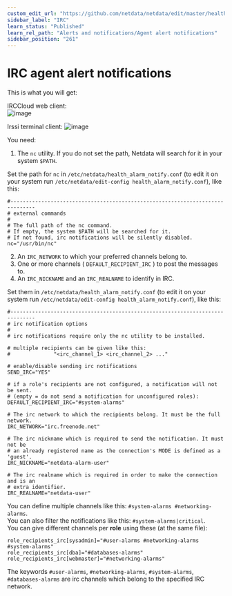 ```yaml
---
custom_edit_url: "https://github.com/netdata/netdata/edit/master/health/notifications/irc/README.md"
sidebar_label: "IRC"
learn_status: "Published"
learn_rel_path: "Alerts and notifications/Agent alert notifications"
sidebar_position: "261"
---
```



# IRC agent alert notifications

This is what you will get:

IRCCloud web client:\
![image](https://user-images.githubusercontent.com/31221999/36793487-3735673e-1ca6-11e8-8880-d1d8b6cd3bc0.png)

Irssi terminal client:
![image](https://user-images.githubusercontent.com/31221999/36793486-3713ada6-1ca6-11e8-8c12-70d956ad801e.png)

You need:

1.  The `nc` utility. If you do not set the path, Netdata will search for it in your system `$PATH`.

Set the path for `nc` in `/etc/netdata/health_alarm_notify.conf` (to edit it on your system run `/etc/netdata/edit-config health_alarm_notify.conf`), like this:

```
#------------------------------------------------------------------------------
# external commands
#
# The full path of the nc command.
# If empty, the system $PATH will be searched for it.
# If not found, irc notifications will be silently disabled.
nc="/usr/bin/nc"
```

2.  Αn `IRC_NETWORK` to which your preferred channels belong to.   
3.  One or more channels ( `DEFAULT_RECIPIENT_IRC` ) to post the messages to.   
4.  An `IRC_NICKNAME` and an `IRC_REALNAME` to identify in IRC.   

Set them in `/etc/netdata/health_alarm_notify.conf` (to edit it on your system run `/etc/netdata/edit-config health_alarm_notify.conf`), like this:

```
#------------------------------------------------------------------------------
# irc notification options
#
# irc notifications require only the nc utility to be installed. 

# multiple recipients can be given like this:
#              "<irc_channel_1> <irc_channel_2> ..."

# enable/disable sending irc notifications
SEND_IRC="YES"

# if a role's recipients are not configured, a notification will not be sent.
# (empty = do not send a notification for unconfigured roles):
DEFAULT_RECIPIENT_IRC="#system-alarms"

# The irc network to which the recipients belong. It must be the full network.
IRC_NETWORK="irc.freenode.net"

# The irc nickname which is required to send the notification. It must not be 
# an already registered name as the connection's MODE is defined as a 'guest'.
IRC_NICKNAME="netdata-alarm-user"

# The irc realname which is required in order to make the connection and is an
# extra identifier.
IRC_REALNAME="netdata-user"
```

You can define multiple channels like this: `#system-alarms #networking-alarms`.\
You can also filter the notifications like this: `#system-alarms|critical`.\
You can give different channels per **role** using these (at the same file):  

```
role_recipients_irc[sysadmin]="#user-alarms #networking-alarms #system-alarms"
role_recipients_irc[dba]="#databases-alarms"
role_recipients_irc[webmaster]="#networking-alarms"
```

The keywords `#user-alarms`, `#networking-alarms`, `#system-alarms`, `#databases-alarms` are irc channels which belong to the specified IRC network.



